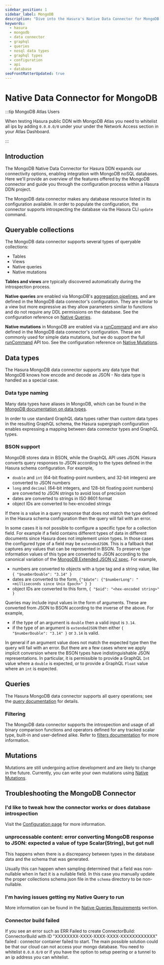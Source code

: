 ```yaml
---
sidebar_position: 1
sidebar_label: MongoDB
description: "Dive into the Hasura's Native Data Connector for MongoDB."
keywords:
  - hasura
  - mongodb
  - data connector
  - graphql
  - queries
  - nosql data types
  - graphql types
  - configuration
  - api
  - database
seoFrontMatterUpdated: true
---
```


# Native Data Connector for MongoDB

:::tip MongoDB Atlas Users

When testing Hasura public DDN with MongoDB Atlas you need to whitelist all ips by adding `0.0.0.0/0` under
your under the Network Access section in your Atlas Dashboard.

:::

## Introduction

The MongoDB Native Data Connector for Hasura DDN expands our connectivity options, enabling integration with
MongoDB noSQL databases. Here we'll provide an overview of the features offered by the MongoDB connector and guide
you through the configuration process within a Hasura DDN project.

The MongoDB data connector makes any database resource listed in its configuration available. In order to populate
the configuration, the connector supports introspecting the database via the Hasura CLI `update` command.

## Queryable collections

The MongoDB data connector supports several types of queryable collections:

- Tables
- Views
- Native queries
- Native mutations

**Tables and views** are typically discovered automatically during the introspection process.

**Native queries** are enabled via MongoDB's [aggregation pipelines][MongoDB: pipeline], and are defined in the
MongoDB data connector's configuration. They are similar to a view but more expressive as they allow parameters
similar to functions and do not require any DDL permissions on the database. See the configuration reference on
[Native Queries](/connectors/mongodb/native-queries).

**Native mutations** in MongoDB are enabled via a [runCommand][MongoDB: runCommand] and are also defined in the
MongoDB data connector's configuration. These are commonly used for simple data mutations, but we do support the
full [runCommand][MongoDB: runCommand] API too. See the configuration reference on
[Native Mutations](/connectors/mongodb/native-mutations).

## Data types

The Hasura MongoDB data connector supports any data type that MongoDB knows how encode and decode as JSON - No data
type is handled as a special case.

### Data type naming

Many data types have aliases in MongoDB, which can be found in the
[MongoDB documentation on data types][MongoDB: data types].

In order to use standard GraphQL data types rather than custom data types in the resulting GraphQL schema, the
Hasura supergraph configuration enables expressing a mapping between data connector types and GraphQL types.

### BSON support

MongoDB stores data in BSON, while the GraphQL API uses JSON. Hasura converts query responses to JSON according to the
types defined in the Hasura schema configuration. For example,

- `double` and `int` (64-bit floating-point numbers, and 32-bit integers) are converted to JSON numbers
- `long` and `decimal` (64-bit integers, and 128-bit floating point numbers) are converted to JSON strings to avoid loss
  of precision
- dates are converted to strings in ISO 8601 format
- object IDs are converted to hex-encoded strings

If there is a value in a query response that does not match the type defined in the Hasura schema configuration then the
query will fail with an error.

In some cases it is not possible to configure a specific type for a collection field. For example if a field contains
different types of data in different documents since Hasura does not implement union types. In those cases the
configured type of a field may be `extendedJSON`. This is a fallback that captures any values that can be represented in
BSON. To preserve type information values of this type are converted to JSON according to the canonical variation of the
[MongoDB Extended JSON v2 spec](https://www.mongodb.com/docs/manual/reference/mongodb-extended-json/). For example,

- numbers are converted to objects with a type tag and a string value, like `{ "$numberDouble": "3.14" }`
- dates are converted to the form, `{"$date": {"$numberLong": "<milliseconds since Unix Epoch>" } }`
- object IDs are converted to this form, `{ "$oid": "<hex-encoded string>" }`

Queries may include input values in the form of arguments. These are converted from JSON to BSON according to the
inverse of the above. For example,

- if the type of an argument is `double` then a valid input is `3.14`.
- if the type of an argument is `extendedJSON` then either `{ "$numberDouble": "3.14" }` or `3.14` is valid.

In general if an argument value does not match the expected type then the query will fail with an error. But there are a
few cases where we apply implicit conversion where the BSON types have indistinguishable JSON representations. In
particular, it is permissible to provide a GraphQL `Int` value where a `double` is expected, or to provide a GraphQL
`Float` value where an `int` is expected.

## Queries

The Hasura MongoDB data connector supports all query operations; see the
[query documentation](/graphql-api/queries/index.mdx) for details.

### Filtering

The MongoDB data connector supports the introspection and usage of all binary comparison functions and operators
defined for any tracked scalar type, built-in and user-defined alike. Refer to
[filters documentation](/graphql-api/queries/filters/index) for more information.

## Mutations

Mutations are still undergoing active development and are likely to change in the future. Currently, you can write your
own mutations using [Native Mutations](/connectors/mongodb/native-mutations).

## Troubleshooting the MongoDB Connector

### I'd like to tweak how the connector works or does database introspection

Visit the [Configuration page](/connectors/mongodb/config.mdx) for more information.

### unprocessable content: error converting MongoDB response to JSON: expected a value of type Scalar(String), but got null

This happens when there is a discrepancy between types in the database data and the schema that was generated.

Usually this can happen when sampling determined that a field was non-nullable when in fact it is a nullable field.
In this case you manually update the proper collections schema json file in the `schema` directory to be non-nullable.

### I'm having issues getting my Native Query to run

More information can be found in the [Native Queries Requirements](/connectors/mongodb/native-queries/index.mdx)
section.

### Connector build failed

If you see an error such as ERR Failed to create ConnectorBuild: ConnectorBuild with ID "XXXXXXXX-XXXX-XXXX-XXXX-XXXXXXXXXXXX"
failed : connector container failed to start. The main possible solution could be that our cloud can not access your mongo
database. You need to whitelist `0.0.0.0/0` or if you have the option to setup peering or a tunnel to an ip address you can
whitelist.

[MongoDB: pipeline]: https://www.mongodb.com/docs/manual/core/aggregation-pipeline
[MongoDB: runCommand]: https://www.mongodb.com/docs/manual/reference/method/db.runCommand
[MongoDB: data types]: https://www.mongodb.com/docs/manual/reference/bson-types
